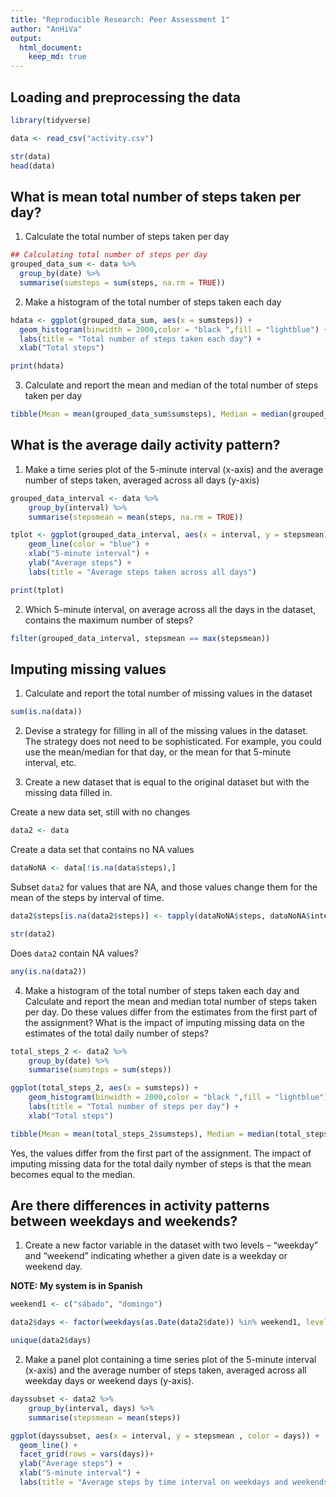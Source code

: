 ```yaml
---
title: "Reproducible Research: Peer Assessment 1"
author: "AnHiVa"
output: 
  html_document:
    keep_md: true
---
```



## Loading and preprocessing the data

```r
library(tidyverse)

data <- read_csv("activity.csv")

str(data)
head(data)
```

## What is mean total number of steps taken per day?

1. Calculate the total number of steps taken per day

```r
## Calculating total number of steps per day
grouped_data_sum <- data %>%
  group_by(date) %>%
  summarise(sumsteps = sum(steps, na.rm = TRUE))
```

2. Make a histogram of the total number of steps taken each day

```r

hdata <- ggplot(grouped_data_sum, aes(x = sumsteps)) +
  geom_histogram(binwidth = 2000,color = "black ",fill = "lightblue") + 
  labs(title = "Total number of steps taken each day") + 
  xlab("Total steps")

print(hdata)
```

3. Calculate and report the mean and median of the total number of steps taken per day

```r
tibble(Mean = mean(grouped_data_sum$sumsteps), Median = median(grouped_data_sum$sumsteps))
```

## What is the average daily activity pattern?

1. Make a time series plot of the 5-minute interval (x-axis) and the average number of steps taken, averaged across all days (y-axis)

```r
grouped_data_interval <- data %>%
    group_by(interval) %>%
    summarise(stepsmean = mean(steps, na.rm = TRUE))

tplot <- ggplot(grouped_data_interval, aes(x = interval, y = stepsmean)) +
    geom_line(color = "blue") +
    xlab("5-minute interval") + 
    ylab("Average steps") +
    labs(title = "Average steps taken across all days")

print(tplot)
```

2. Which 5-minute interval, on average across all the days in the dataset, contains the maximum number of steps?

```r
filter(grouped_data_interval, stepsmean == max(stepsmean))
```


## Imputing missing values

1. Calculate and report the total number of missing values in the dataset

``` r
sum(is.na(data))
```

2. Devise a strategy for filling in all of the missing values in the dataset. The strategy does not need to be sophisticated. For example, you could use the mean/median for that day, or the mean for that 5-minute interval, etc.

3. Create a new dataset that is equal to the original dataset but with the missing data filled in.

Create a new data set, still with no changes
``` r
data2 <- data
```

Create a data set that contains no NA values
```r
dataNoNA <- data[!is.na(data$steps),]
```

Subset `data2` for values that are NA, and those values change them for the mean of the steps by interval of time. 
```r
data2$steps[is.na(data2$steps)] <- tapply(dataNoNA$steps, dataNoNA$interval, mean)

str(data2)
```

Does `data2` contain NA values? 
``` r
any(is.na(data2))
```

4. Make a histogram of the total number of steps taken each day and Calculate and report the mean and median total number of steps taken per day. Do these values differ from the estimates from the first part of the assignment? What is the impact of imputing missing data on the estimates of the total daily number of steps?

```r
total_steps_2 <- data2 %>%
    group_by(date) %>%
    summarise(sumsteps = sum(steps))

ggplot(total_steps_2, aes(x = sumsteps)) +
    geom_histogram(binwidth = 2000,color = "black ",fill = "lightblue") + 
    labs(title = "Total number of steps per day") + 
    xlab("Total steps")

tibble(Mean = mean(total_steps_2$sumsteps), Median = median(total_steps_2$sumsteps))
```

Yes, the values differ from the first part of the assignment. The impact of imputing missing data for the total daily nymber of steps is that the mean becomes equal to the median. 

## Are there differences in activity patterns between weekdays and weekends?

1. Create a new factor variable in the dataset with two levels – “weekday” and “weekend” indicating whether a given date is a weekday or weekend day.

**NOTE: My system is in Spanish**

```r
weekend1 <- c("sábado", "domingo")

data2$days <- factor(weekdays(as.Date(data2$date)) %in% weekend1, levels = c(FALSE, TRUE), labels = c("weekday", "weekend"))

unique(data2$days)
```

2. Make a panel plot containing a time series plot of the 5-minute interval (x-axis) and the average number of steps taken, averaged across all weekday days or weekend days (y-axis).

```r
dayssubset <- data2 %>%
    group_by(interval, days) %>%
    summarise(stepsmean = mean(steps))

ggplot(dayssubset, aes(x = interval, y = stepsmean , color = days)) +
  geom_line() +
  facet_grid(rows = vars(days))+
  ylab("Average steps") +
  xlab("5-minute interval") +
  labs(title = "Average steps by time interval on weekdays and weekends")
```
